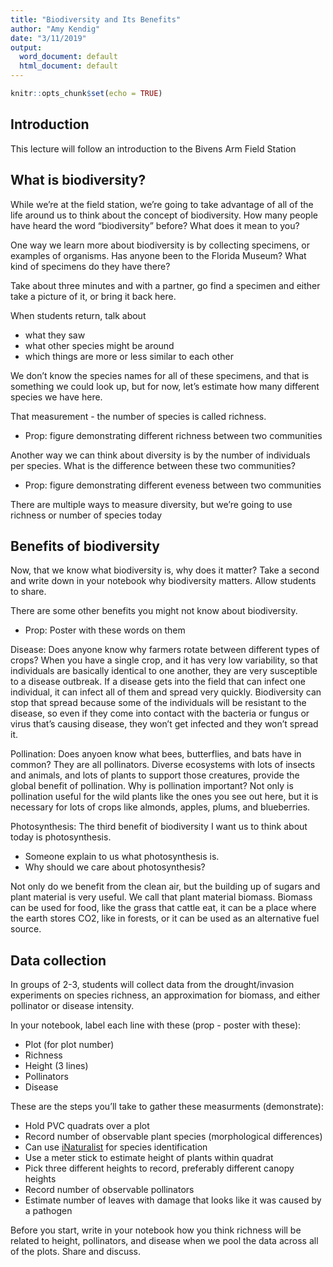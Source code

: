 ```yaml
---
title: "Biodiversity and Its Benefits"
author: "Amy Kendig"
date: "3/11/2019"
output:
  word_document: default
  html_document: default
---
```


```r
knitr::opts_chunk$set(echo = TRUE)
```

## Introduction
This lecture will follow an introduction to the Bivens Arm Field Station

## What is biodiversity?

While we're at the field station, we're going to take advantage of all of the life around us to think about the concept of biodiversity. How many people have heard the word "biodiversity" before? What does it mean to you?

One way we learn more about biodiversity is by collecting specimens, or examples of organisms. Has anyone been to the Florida Museum? What kind of specimens do they have there?

Take about three minutes and with a partner, go find a specimen and either take a picture of it, or bring it back here. 

When students return, talk about

* what they saw
* what other species might be around
* which things are more or less similar to each other

We don't know the species names for all of these specimens, and that is something we could look up, but for now, let's estimate how many different species we have here. 

That measurement - the number of species is called richness.

* Prop: figure demonstrating different richness between two communities

Another way we can think about diversity is by the number of individuals per species. What is the difference between these two communities?

* Prop: figure demonstrating different eveness between two communities

There are multiple ways to measure diversity, but we're going to use richness or number of species today

## Benefits of biodiversity

Now, that we know what biodiversity is, why does it matter? Take a second and write down in your notebook why biodiversity matters. Allow students to share.

There are some other benefits you might not know about biodiversity. 

* Prop: Poster with these words on them

Disease: Does anyone know why farmers rotate between different types of crops? When you have a single crop, and it has very low variability, so that individuals are basically identical to one another, they are very susceptible to a disease outbreak. If a disease gets into the field that can infect one individual, it can infect all of them and spread very quickly. Biodiversity can stop that spread because some of the individuals will be resistant to the disease, so even if they come into contact with the bacteria or fungus or virus that's causing disease, they won't get infected and they won't spread it.

Pollination: Does anyoen know what bees, butterflies, and bats have in common? They are all pollinators. Diverse ecosystems with lots of insects and animals, and lots of plants to support those creatures, provide the global benefit of pollination. Why is pollination important? Not only is pollination useful for the wild plants like the ones you see out here, but it is necessary for lots of crops like almonds, apples, plums, and blueberries.

Photosynthesis: The third benefit of biodiversity I want us to think about today is photosynthesis. 

* Someone explain to us what photosynthesis is. 
* Why should we care about photosynthesis?

Not only do we benefit from the clean air, but the building up of sugars and plant material is very useful. We call that plant material biomass. Biomass can be used for food, like the grass that cattle eat, it can be a place where the earth stores CO2, like in forests, or it can be used as an alternative fuel source.

## Data collection

In groups of 2-3, students will collect data from the drought/invasion experiments on species richness, an approximation for biomass, and either pollinator or disease intensity.

In your notebook, label each line with these (prop - poster with these):

* Plot (for plot number)
* Richness
* Height (3 lines)
* Pollinators
* Disease

These are the steps you'll take to gather these measurments (demonstrate):

* Hold PVC quadrats over a plot
* Record number of observable plant species (morphological differences)
 + Can use [iNaturalist](https://www.inaturalist.org) for species identification
* Use a meter stick to estimate height of plants within quadrat
 + Pick three different heights to record, preferably different canopy heights
* Record number of observable pollinators
* Estimate number of leaves with damage that looks like it was caused by a pathogen

Before you start, write in your notebook how you think richness will be related to height, pollinators, and disease when we pool the data across all of the plots. Share and discuss.